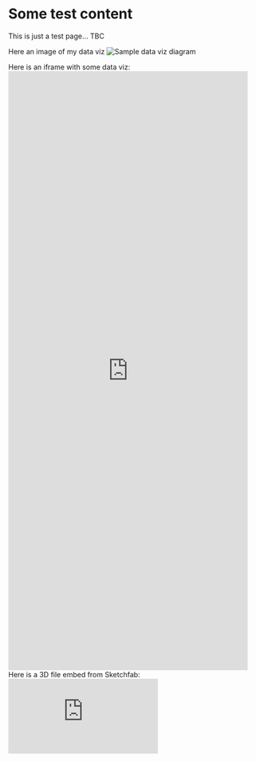# Some test content

This is just a test page... TBC


Here an image of my data viz 
![Sample data viz diagram](./sample_datavizdiagram.svg)


Here is an iframe with some data viz: 
<div><iframe style="width: 50vw; height: 30vh; border: none;" src="https://query.wikidata.org/embed.html#%23defaultView%3AGraph%0ASELECT%20%3Fitem%20%3FitemLabel%20%3Fmain_subject%20%3Fmain_subjectLabel%20%3Frgb%20%3Fauthor%20%3FauthorLabel%20%3Fimage%20%3Finstance_of%20%3Finstance_ofLabel%20%3Fcites_work%20%3Fcites_workLabel%20WHERE%20%7B%0A%20%20SERVICE%20wikibase%3Alabel%20%7B%20bd%3AserviceParam%20wikibase%3Alanguage%20%22%5BAUTO_LANGUAGE%5D%2Cen%22.%20%7D%0A%20%20%3Fitem%20wdt%3AP50%20wd%3AQ6375450.%0A%20%20OPTIONAL%20%7B%20%3Fitem%20wdt%3AP921%20%3Fmain_subject.%0A%20%20BIND%28%224ec279%22%20AS%20%3Frgb%29%7D.%0A%20%20OPTIONAL%20%7B%20%3Fitem%20wdt%3AP50%20%3Fauthor.%20%7D%0A%20%20OPTIONAL%20%7B%20%3Fauthor%20wdt%3AP18%20%3Fimage.%20%7D%0A%20%20OPTIONAL%20%7B%20%3Fitem%20wdt%3AP31%20%3Finstance_of.%20%7D%0A%20%20%23OPTIONAL%20%7B%20%3Fitem%20wdt%3AP2860%20%3Fcites_work.%20%7D%0A%7D%0ALIMIT%201000" referrerpolicy="origin" sandbox="allow-scripts allow-same-origin allow-popups" ></iframe></div>


Here is a 3D file embed from Sketchfab:
<div class="sketchfab-embed-wrapper"> <iframe title="Maskenfigur Toboggan Frau" frameborder="0" allowfullscreen mozallowfullscreen="true" webkitallowfullscreen="true" allow="autoplay; fullscreen; xr-spatial-tracking" xr-spatial-tracking execution-while-out-of-viewport execution-while-not-rendered web-share src="https://sketchfab.com/models/93f67c4d39d744d19529e2e0c7a16b17/embed?camera=0"> </iframe> </div>